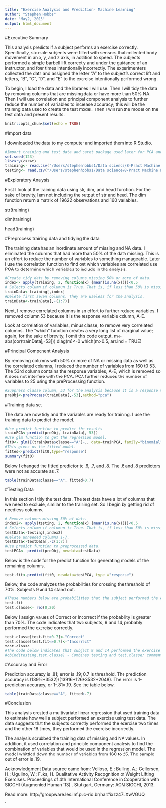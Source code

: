 ```yaml
---
title: "Exercise Analysis and Prediction- Machine Learning"
author: "Stephen Hobbs"
date: "May2, 2016"
output: html_document
---
```

#Executive Summary

This analysis predicts if a subject performs an exercise correctly. Specifically, six male subjects were fitted with sensors that collected body movement in an x, y, and z axis, in addition to speed. The subjects performed a simple barbell lift correctly and under the guidance of an instructor, and four times intentionally incorrectly. The experimenters collected the data and assigned the letter "A" to the subject's correct lift and letters, "B", "C", "D", and "E" to the exercise intentionally performed wrong.

To begin, I load the data and the libraries I will use. Then I will tidy the data by removing columns that are missing data or have more than 50% NA. Then I will use correlation and principal component analysis to further reduce the number of variables to increase accuracy; this will be the training data used to create the test model. Then I will run the model on the test data and present results.

```r
knitr::opts_chunk$set(echo = TRUE)
```
#Import data

I downloaded the data to my computer and imported them into R Studio.
```r
#Import training and test data and caret package used later for PCA and prediction.
set.seed(123)
library(caret)
training<- read.csv("/Users/stephenhobbs1/Data science/8-Pract Machine Learn/pml-training.csv", stringsAsFactors=FALSE, na.strings=c("","NA"))
testing<- read.csv("/Users/stephenhobbs1/Data science/8-Pract Machine Learn/pml-testing.csv", stringsAsFactors=FALSE, na.strings=c("","NA"))
```
#Exploratory Analysis

First I look at the training data using str, dim, and head function. For the sake of brevity,I am not including the output of str and head. The dim function return a matrix of 19622 observations and 160 variables.

str(training)

dim(training)

head(training)

#Preprocess training data and tidying the data

The training data has an inordinate amount of missing and NA data. I eliminated the columns that had more than 50% of the data missing. This is an effort to reduce the number of variables to something manageable. Later I use the correlation function to find out which variables are correlated use PCA to determine which variables to include in the analysis.
```r
#Create tidy data by removing columns missing 50% or more of data.
index<- apply(training, 2, function(x) {mean(is.na(x))})<0.5 
# Selects column if columun is True. That is, if less than 50% is missing or NA, then then the program selects #it.
trainData<-training[,index] 
#Delete first seven columns. They are useless for the analysis.
trainData<-trainData[,-(1:7)]
```

Next, I remove correlated columns in an effort to further reduce variables. I removed column 53 because it is the response variable column, A-E. 

Look at correlation of variables, minus classe, to remove very correlated columns. The "which" function creates a very long list of marginal value; again, for the sake of brevity, I omit this code output.
m<-abs(cor(trainData[,-53]))
diag(m)<-0
which(m>0.5, arr.ind = TRUE)

#Principal Component Analysis

By removing columns with 50% or more of NA or missing data as well as the correlated columns, I reduced the number of variables from 160 t0 53. The 53rd column contains the response variables, A-E, which is removed so it does not interfere with the PCA. PCA further reduces the number of variables to 25 using the preProcessing function.
```r
#Suppress Classe column, 53 for the analysis because it is a response variable and affects model.
preObj<-preProcess(trainData[,-53],method="pca") 
```

#Training data set

The data are now tidy and the variables are ready for training. I use the training data to predict the model.
```r
#Use predict function to predict the results
trainPCA<-predict(preObj, trainData[,-53])
#Use glm function to get the regression model.
fit0<- glm(I(trainData$classe=="A")~., data=trainPCA, family="binomial")
#This gives us the fitted model.
fitted<-predict(fit0,type="response")
summary(fit0)
```
Below I changed the fitted predictor to .6, .7, and .8. The .6 and .8 predictors were not as accurate as .7. 
```r
table(trainData$classe=="A", fitted>0.7)
```

#Testing Data

In this section I tidy the test data. The test data have a lot of columns that we need to exclude, similar to  the training set. So I begin by getting rid of needless columns.

```r
# Remove columns missing 50% of data.
index2<- apply(testing, 2, function(x) {mean(is.na(x))})<0.5 
# Selects column if columun is True. That is, if less than 50% is missing or NA, then then the program selects #it.
testData<-testing[,index2] 
#Delete unneeded columns 1-7.
testData<-testData[,-c(1:7)]
#Use predict function to preprocessed data.
testPCA<- predict(preObj, newdata=testData)
```

Below is the code for the predict function for generating models of the remaining columns. 
```r
test.fit<-predict(fit0, newdata=testPCA, type ="response")
```
Below, the code analyzes the probabilities for crossing the threshold of 70%. Subjects 9 and 14 stand out.
```r
#These numbers below are probabilities that the subject performed the exercise correctly.
test.fit
test.classe<- rep(0,20)
```

Below I assign values of Correct or Incorrect if the probability is greater than 70%. The code indicates that two subjects, 9 and 14, probably performed the exercise correctly.
```r
test.classe[test.fit>0.7]<-"Correct"
test.classe[test.fit<=0.7]<-"Incorrect"
test.classe
#The code below indicates that subject 9 and 14 performed the exercise correctly.
#cbind(testing,test.classe) - Combines testing and test.classe; commented for brevity

```
#Accuracy and Error

Prediction accuracy is .81; error is .19; 0.7 is threshold. The prediction accuracy is (13916+3532)/(13916+126+3532+2048). The error is 1-prediction accuracy, or 1-.81=.19. See the table below.
```r
table(trainData$classe=="A", fitted>.7)
```

#Conclusion

This analysis created a multivariate linear regression that used training data to estimate how well a subject performed an exercise using test data. The data suggests that the subjects correctly performed the exercise two times and the other 18 times, they performed the exercise incorrectly.

The analysis scrubbed the training data of missing and NA values. In addition, it used correlation and principle component analysis to find the combination of variables that would be used in the regression model. The model whittled down the number of variables from 160 to 25. The sample out of error is .19.

Acknowledgment
Data source came from:
Velloso, E.; Bulling, A.; Gellersen, H.; Ugulino, W.; Fuks, H. Qualitative Activity Recognition of Weight Lifting Exercises. Proceedings of 4th International Conference in Cooperation with SIGCHI (Augmented Human '13) . Stuttgart, Germany: ACM SIGCHI, 2013.

Read more: http://groupware.les.inf.puc-rio.br/har#ixzz47LXwVGUQ




`